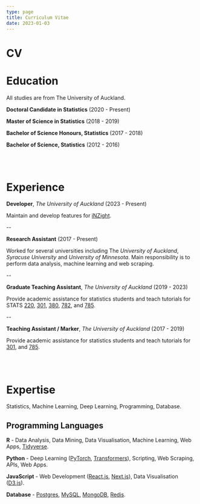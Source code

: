 ```yaml
---
type: page
title: Curriculum Vitae
date: 2023-01-03
---
```


# CV

<h1>Education</h1>

All studies are from The University of Auckland.

**Doctoral Candidate in Statistics** (2020 - Present)

**Master of Science in Statistics**  (2018 - 2019)

**Bachelor of Science Honours, Statistics**  (2017 - 2018)

**Bachelor of Science, Statistics**  (2012 - 2016)

<br></br>
<h1>Experience</h1>

**Developer**, *The University of Auckland* (2023 - Present)

Maintain and develop features for [iNZight](https://inzight.nz/).

--

**Research Assistant** (2017 - Present)

Worked for several universities including The *University of Auckland*, *Syracuse University* and *University of Minnesota*. 
Main responsibility is to perform data analysis, machine learning and web scraping.

--

**Graduate Teaching Assistant**, *The University of Auckland* (2019 - 2023)

Provide academic assistance for statistics students and teach tutorials for STATS 
[220](https://courseoutline.auckland.ac.nz/dco/course/STATS/220), 
[301](https://courseoutline.auckland.ac.nz/dco/course/STATS/301), 
[380](https://courseoutline.auckland.ac.nz/dco/course/STATS/380), 
[782](https://courseoutline.auckland.ac.nz/dco/course/STATS/782), 
and 
[785](https://courseoutline.auckland.ac.nz/dco/course/STATS/785).

--

**Teaching Assistant / Marker**, *The University of Auckland* (2017 - 2019)

Provide academic assistance for statistics students and teach tutorials for 
[301](https://courseoutline.auckland.ac.nz/dco/course/STATS/301), 
and
[785](https://courseoutline.auckland.ac.nz/dco/course/STATS/785).

<br></br>
<h1>Expertise</h1>

Statistics, Machine Learning, Deep Learning, Programming, Database.

<h2>Programming Languages</h2>

**R** - Data Analysis, Data Mining, Data Visualisation, Machine Learning, Web Apps, [Tidyverse](https://www.tidyverse.org/).

**Python** - Deep Learning ([PyTorch](https://pytorch.org/), [Transformers](https://huggingface.co/docs/transformers/index)), Scripting, Web Scraping, APIs, Web Apps.

**JavaScript** - Web Development ([React.js](https://reactjs.org/), [Next.js](https://nextjs.org/)), Data Visualisation ([D3.js](https://d3js.org/)).

**Database** - [Postgres](https://www.postgresql.org/), [MySQL](https://www.mysql.com/), [MongoDB](https://www.mongodb.com/), [Redis](https://redis.io/).
